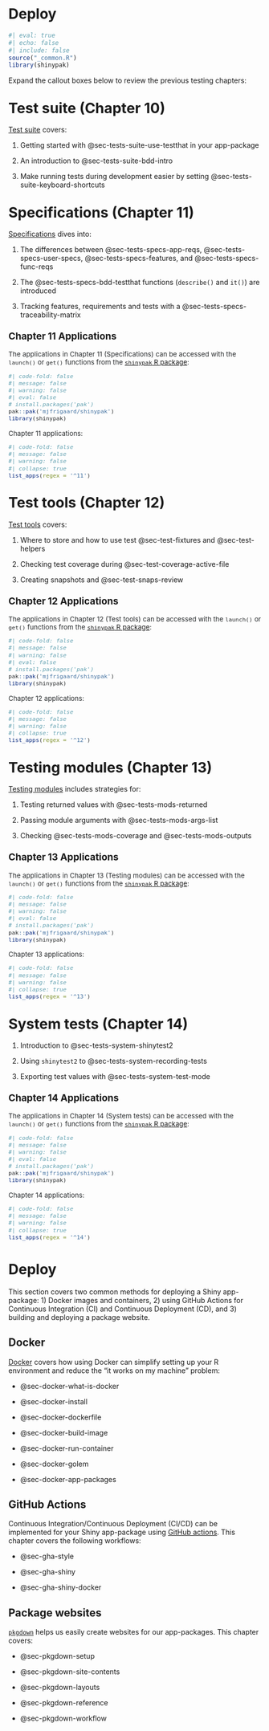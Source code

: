 # Deploy {#sec-deploy .unnumbered}

```r
#| eval: true 
#| echo: false 
#| include: false
source("_common.R")
library(shinypak)
```

Expand the callout boxes below to review the previous testing chapters:

::: {.callout-note collapse='true'}

## [Test suite (Chapter 10)]{style='font-size: 1.35em;'}

[Test suite](test_suite.qmd) covers:

1. Getting started with @sec-tests-suite-use-testthat in your app-package

2. An introduction to @sec-tests-suite-bdd-intro

3. Make running tests during development easier by setting @sec-tests-suite-keyboard-shortcuts 
:::

::: {.callout-note collapse='true'}

## [Specifications (Chapter 11)]{style='font-size: 1.35em;'}

[Specifications](test_specs.qmd) dives into:

1. The differences between @sec-tests-specs-app-reqs, @sec-tests-specs-user-specs, @sec-tests-specs-features, and @sec-tests-specs-func-reqs

2. The @sec-tests-specs-bdd-testthat functions (`describe()` and `it()`) are introduced

3. Tracking features, requirements and tests with a @sec-tests-specs-traceability-matrix

:::: {.callout-tip collapse='true' appearance='default'}

### [Chapter 11 Applications]{style='font-weight: bold; font-size: 1.15em;'}

::: {style='font-size: 0.95em; color: #282b2d;'}

The applications in Chapter 11 (Specifications) can be accessed with the `launch()` or `get()` functions from the [`shinypak` R package](https://mjfrigaard.github.io/shinypak/):

```r
#| code-fold: false 
#| message: false
#| warning: false
#| eval: false
# install.packages('pak')
pak::pak('mjfrigaard/shinypak')
library(shinypak)
```

Chapter 11 applications:
  
```r
#| code-fold: false 
#| message: false
#| warning: false
#| collapse: true
list_apps(regex = '^11')
```

::: 

::::

:::

::: {.callout-note collapse='true'}

## [Test tools (Chapter 12)]{style='font-size: 1.35em;'}

[Test tools](test_tools.qmd) covers: 

1. Where to store and how to use test @sec-test-fixtures and @sec-test-helpers

2. Checking test coverage during @sec-test-coverage-active-file

3. Creating snapshots and @sec-test-snaps-review

:::: {.callout-tip collapse='true' appearance='default'}

### [Chapter 12 Applications]{style='font-weight: bold; font-size: 1.15em;'}

::: {style='font-size: 0.95em; color: #282b2d;'}

The applications in Chapter 12 (Test tools) can be accessed with the `launch()` or `get()` functions from the [`shinypak` R package](https://mjfrigaard.github.io/shinypak/):

```r
#| code-fold: false 
#| message: false
#| warning: false
#| eval: false
# install.packages('pak')
pak::pak('mjfrigaard/shinypak')
library(shinypak)
```

Chapter 12 applications:
  
```r
#| code-fold: false 
#| message: false
#| warning: false
#| collapse: true
list_apps(regex = '^12')
```

::: 

::::

:::

::: {.callout-note collapse='true'}

## [Testing modules (Chapter 13)]{style='font-size: 1.35em;'}

[Testing modules](test_modules.qmd) includes strategies for: 

1. Testing returned values with @sec-tests-mods-returned

2. Passing module arguments with @sec-tests-mods-args-list

3. Checking @sec-tests-mods-coverage and @sec-tests-mods-outputs

:::: {.callout-tip collapse='true' appearance='default'}

### [Chapter 13 Applications]{style='font-weight: bold; font-size: 1.15em;'}

::: {style='font-size: 0.95em; color: #282b2d;'}

The applications in Chapter 13 (Testing modules) can be accessed with the `launch()` or `get()` functions from the [`shinypak` R package](https://mjfrigaard.github.io/shinypak/):

```r
#| code-fold: false 
#| message: false
#| warning: false
#| eval: false
# install.packages('pak')
pak::pak('mjfrigaard/shinypak')
library(shinypak)
```

Chapter 13 applications:
  
```r
#| code-fold: false 
#| message: false
#| warning: false
#| collapse: true
list_apps(regex = '^13')
```

::: 

::::

:::

::: {.callout-note collapse='true'}

## [System tests (Chapter 14)]{style='font-size: 1.35em;'}

1. Introduction to @sec-tests-system-shinytest2

1. Using `shinytest2` to @sec-tests-system-recording-tests

1. Exporting test values with @sec-tests-system-test-mode

:::: {.callout-tip collapse='true' appearance='default'}

### [Chapter 14 Applications]{style='font-weight: bold; font-size: 1.15em;'}

::: {style='font-size: 0.95em; color: #282b2d;'}

The applications in Chapter 14 (System tests) can be accessed with the `launch()` or `get()` functions from the [`shinypak` R package](https://mjfrigaard.github.io/shinypak/):

```r
#| code-fold: false 
#| message: false
#| warning: false
#| eval: false
# install.packages('pak')
pak::pak('mjfrigaard/shinypak')
library(shinypak)
```

Chapter 14 applications:
  
```r
#| code-fold: false 
#| message: false
#| warning: false
#| collapse: true
list_apps(regex = '^14')
```

::: 

::::

:::

# Deploy

This section covers two common methods for deploying a Shiny app-package: 1) Docker images and containers, 2) using GitHub Actions for Continuous Integration (CI) and Continuous Deployment (CD), and 3) building and deploying a package website. 

## Docker

[Docker](docker.qmd) covers how using Docker can simplify setting up your R environment and reduce the "it works on my machine" problem:
  
-   @sec-docker-what-is-docker 

-   @sec-docker-install

-   @sec-docker-dockerfile

-   @sec-docker-build-image

-   @sec-docker-run-container

-   @sec-docker-golem

-   @sec-docker-app-packages
  
## GitHub Actions

Continuous Integration/Continuous Deployment (CI/CD) can be implemented for your Shiny app-package using [GitHub actions](gha.qmd). This chapter covers the following workflows:

-   @sec-gha-style

-   @sec-gha-shiny

-   @sec-gha-shiny-docker

## Package websites 

[`pkgdown`](pkgdown.qmd) helps us easily create websites for our app-packages. This chapter covers:
  
-   @sec-pkgdown-setup 

-   @sec-pkgdown-site-contents
    
-   @sec-pkgdown-layouts

-   @sec-pkgdown-reference
    
-   @sec-pkgdown-workflow